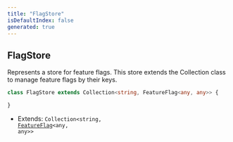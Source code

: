 ```yaml
---
title: "FlagStore"
isDefaultIndex: false
generated: true
---
```



<!-- This file was generated from the CommandKit source. Do not modify. Instead, re-run the "docgen" script -->


## FlagStore

<GenerationInfo sourceFile="packages/commandkit/src/flags/store.ts" sourceLine="8" packageName="commandkit" />

Represents a store for feature flags.
This store extends the Collection class to manage feature flags by their keys.

```ts title="Signature"
class FlagStore extends Collection<string, FeatureFlag<any, any>> {

}
```
* Extends: <code>Collection&#60;string, <a href='/docs/next/api-reference/commandkit/classes/feature-flag#featureflag'>FeatureFlag</a>&#60;any, any&#62;&#62;</code>


